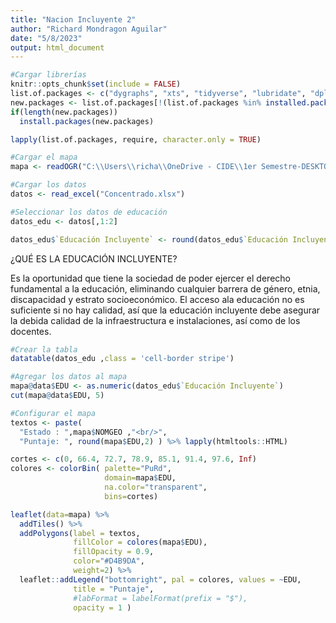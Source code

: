 ```yaml
---
title: "Nacion Incluyente 2"
author: "Richard Mondragon Aguilar"
date: "5/8/2023"
output: html_document
---
```


```r
#Cargar librerías
knitr::opts_chunk$set(include = FALSE)
list.of.packages <- c("dygraphs", "xts", "tidyverse", "lubridate", "dplyr", "sf", "ggplot2", "readxl", "stringr", "RColorBrewer", "scales", "leaflet", "htmltools", "kableExtra", "plotly", "rgdal", "leaflet", "plotly", "DT")
new.packages <- list.of.packages[!(list.of.packages %in% installed.packages()[,"Package"])]
if(length(new.packages))  
  install.packages(new.packages)

lapply(list.of.packages, require, character.only = TRUE)
```

```r
#Cargar el mapa
mapa <- readOGR("C:\\Users\\richa\\OneDrive - CIDE\\1er Semestre-DESKTOP-RPQUJJA\\Manejo de bases de datos\\Nacion Incluyente", layer="republica")
```

```r
#Cargar los datos
datos <- read_excel("Concentrado.xlsx")
```

```r
#Seleccionar los datos de educación
datos_edu <- datos[,1:2]

datos_edu$`Educación Incluyente` <- round(datos_edu$`Educación Incluyente`*100, 2)
```

¿QUÉ ES LA EDUCACIÓN INCLUYENTE?

Es la oportunidad que tiene la sociedad de poder ejercer el derecho fundamental a la educación, eliminando cualquier barrera de género, etnia, discapacidad y estrato socioeconómico. El acceso ala educación no es suficiente si no hay calidad, así que la educación incluyente debe asegurar la debida calidad de la infraestructura e instalaciones, así como de los docentes.

```r
#Crear la tabla
datatable(datos_edu ,class = 'cell-border stripe')
```
```r
#Agregar los datos al mapa 
mapa@data$EDU <- as.numeric(datos_edu$`Educación Incluyente`)
cut(mapa@data$EDU, 5)
```

```r
#Configurar el mapa 
textos <- paste(
  "Estado : ",mapa$NOMGEO ,"<br/>",
  "Puntaje: ", round(mapa$EDU,2) ) %>% lapply(htmltools::HTML)

cortes <- c(0, 66.4, 72.7, 78.9, 85.1, 91.4, 97.6, Inf)
colores <- colorBin( palette="PuRd", 
                     domain=mapa$EDU, 
                     na.color="transparent", 
                     bins=cortes) 

leaflet(data=mapa) %>% 
  addTiles() %>% 
  addPolygons(label = textos, 
              fillColor = colores(mapa$EDU),
              fillOpacity = 0.9,
              color="#D4B9DA",
              weight=2) %>%
  leaflet::addLegend("bottomright", pal = colores, values = ~EDU,
              title = "Puntaje",
              #labFormat = labelFormat(prefix = "$"),
              opacity = 1 )
```